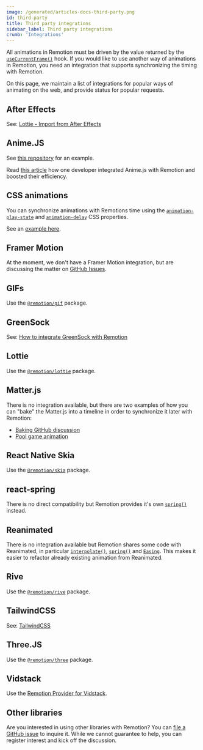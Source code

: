 ```yaml
---
image: /generated/articles-docs-third-party.png
id: third-party
title: Third party integrations
sidebar_label: Third party integrations
crumb: 'Integrations'
---
```


All animations in Remotion must be driven by the value returned by the [`useCurrentFrame()`](/docs/use-current-frame) hook. If you would like to use another way of animations in Remotion, you need an integration that supports synchronizing the timing with Remotion.

On this page, we maintain a list of integrations for popular ways of animating on the web, and provide status for popular requests.

## After Effects

See: [Lottie - Import from After Effects](/docs/after-effects)

## Anime.JS

See [this repository](https://github.com/remotion-dev/anime-example) for an example.

Read [this article](https://revidcraft.com/posts/remotion-part-02) how one developer integrated Anime.js with Remotion and boosted their efficiency.

## CSS animations

You can synchronize animations with Remotions time using the [`animation-play-state`](https://developer.mozilla.org/en-US/docs/Web/CSS/animation-play-state) and [`animation-delay`](https://developer.mozilla.org/en-US/docs/Web/CSS/animation-delay) CSS properties.

See an [example here](https://stackblitz.com/~/github.com/remotion-dev/css-animation-play-state).

## Framer Motion

At the moment, we don't have a Framer Motion integration, but are discussing the matter on [GitHub Issues](https://github.com/remotion-dev/remotion/issues/399).

## GIFs

Use the [`@remotion/gif`](/docs/gif) package.

## GreenSock

See: [How to integrate GreenSock with Remotion](https://archive.ph/dGQ19)

## Lottie

Use the [`@remotion/lottie`](/docs/lottie) package.

## Matter.js

There is no integration available, but there are two examples of how you can "bake" the Matter.js into a timeline in order to synchronize it later with Remotion:

- [Baking GitHub discussion](https://github.com/orgs/remotion-dev/discussions/4373)
- [Pool game animation](https://github.com/hylarucoder/remotion-physics)

## React Native Skia

Use the [`@remotion/skia`](/docs/skia) package.

## react-spring

There is no direct compatibility but Remotion provides it's own [`spring()`](/docs/spring) instead.

## Reanimated

There is no integration available but Remotion shares some code with Reanimated, in particular [`interpolate()`](/docs/interpolate), [`spring()`](/docs/spring) and [`Easing`](/docs/easing). This makes it easier to refactor already existing animation from Reanimated.

## Rive

Use the [`@remotion/rive`](/docs/rive) package.

## TailwindCSS

See: [TailwindCSS](/docs/tailwind)

## Three.JS

Use the [`@remotion/three`](/docs/three) package.

## Vidstack

Use the [Remotion Provider for Vidstack](https://www.vidstack.io/docs/player/api/providers/remotion).

## Other libraries

Are you interested in using other libraries with Remotion? You can [file a GitHub issue](https://github.com/remotion-dev/remotion/issues/new) to inquire it. While we cannot guarantee to help, you can register interest and kick off the discussion.
